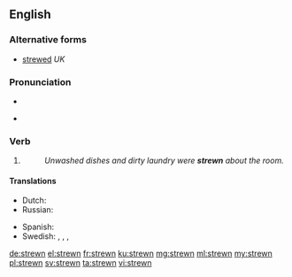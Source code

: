 ==English==

===Alternative forms===
* [[strewed]] ''UK''

===Pronunciation===
* {{IPA|/ˈstrʊən/|lang=en}}
* {{audio|en-us-strewn.ogg|Audio (US)|lang=en}}
*: {{rhymes|uːn|lang=en}}

===Verb===
{{head|en|past participle}}

# {{past participle of|strew|lang=en}}
#: ''Unwashed dishes and dirty laundry were '''strewn''' about the room.''

====Translations====
{{trans-top|Past participle of to strew}}
* Dutch: {{t+|nl|gestrooid}}
* Russian: {{t|ru|разбросанный|tr=razbrósannyj}}
{{trans-mid}}
* Spanish: {{t+|es|esparcido|m}}
* Swedish: {{t+|sv|strödd}}, {{t|sv|utspridd}}, {{t+|sv|spridd}}, {{t|sv|uströdd}}
{{trans-bottom}}

[[de:strewn]]
[[el:strewn]]
[[fr:strewn]]
[[ku:strewn]]
[[mg:strewn]]
[[ml:strewn]]
[[my:strewn]]
[[pl:strewn]]
[[sv:strewn]]
[[ta:strewn]]
[[vi:strewn]]